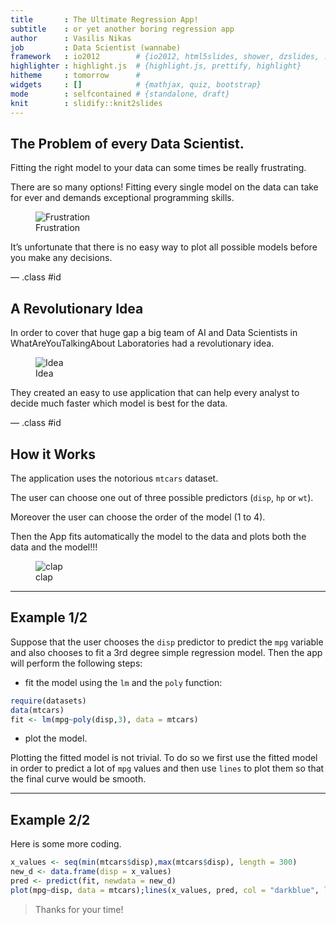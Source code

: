 ```yaml
---
title       : The Ultimate Regression App!
subtitle    : or yet another boring regression app
author      : Vasilis Nikas
job         : Data Scientist (wannabe)
framework   : io2012        # {io2012, html5slides, shower, dzslides, ...}
highlighter : highlight.js  # {highlight.js, prettify, highlight}
hitheme     : tomorrow      # 
widgets     : []            # {mathjax, quiz, bootstrap}
mode        : selfcontained # {standalone, draft}
knit        : slidify::knit2slides
---
```





## The Problem of every Data Scientist.

Fitting the right model to your data can some times be really frustrating. 

There are so many options! Fitting every single model on the data 
can take for ever and demands exceptional programming skills.



![Frustration](http://i.imgur.com/AvwcvKr.gif) 

It's unfortunate that there is no easy way to plot all possible models before you make any decisions. 





--- .class #id 

## A Revolutionary Idea 

In order to cover that huge gap a big team of AI and Data Scientists 
in WhatAreYouTalkingAbout Laboratories had a revolutionary idea.

![Idea](http://i.imgur.com/FipZuT7.gif)

They created an easy to use application that can help every analyst to decide much faster which model is best for the data.

--- .class #id 

## How it Works



The application uses the notorious `mtcars` dataset. 

The user can choose one out of three possible predictors (`disp`, `hp` or `wt`). 

Moreover the user can choose the order of the model (1 to 4). 

Then the App fits automatically the model to the data and plots both the data and the model!!!

![clap](http://i.imgur.com/sWiS2.gif)


---

## Example 1/2

Suppose that the user chooses the `disp` predictor to predict the `mpg` variable and also chooses to fit a 3rd degree simple regression model.
Then the app will perform the following steps:

+ fit the model using the `lm` and the `poly` function:
```r
require(datasets)
data(mtcars)
fit <- lm(mpg~poly(disp,3), data = mtcars)
```

+ plot the model.

Plotting the fitted model is not trivial.
To do so we first use the fitted model in order to predict a lot of `mpg` values and then use `lines` to plot them so that the final curve would be smooth.


---
## Example 2/2
Here is some more coding. 

```r
x_values <- seq(min(mtcars$disp),max(mtcars$disp), length = 300)
new_d <- data.frame(disp = x_values)
pred <- predict(fit, newdata = new_d)
plot(mpg~disp, data = mtcars);lines(x_values, pred, col = "darkblue", lwd = 2)


```



> Thanks for your time!



